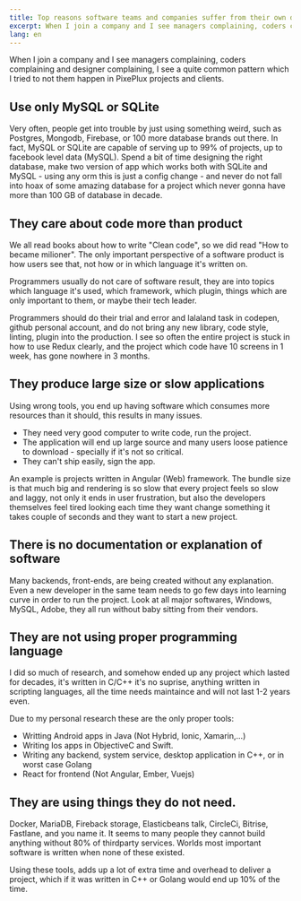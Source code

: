 ```yaml
---
title: Top reasons software teams and companies suffer from their own decisions
excerpt: When I join a company and I see managers complaining, coders complaining and designer complaining, I see a quite common pattern which I tried to not them happen in PixePlux projects and clients.
lang: en
---
```


When I join a company and I see managers complaining, coders complaining and designer complaining, I see a quite common
pattern which I tried to not them happen in PixePlux projects and clients.

## Use only MySQL or SQLite

Very often, people get into trouble by just using something weird, such as Postgres, Mongodb, Firebase, or 100 more
database brands out there. In fact, MySQL or SQLite are capable of serving up to 99% of projects, up to facebook level
data (MySQL). Spend a bit of time designing the right database, make two version of app which works both with
SQLite and MySQL - using any orm this is just a config change - and never do not fall into hoax of some amazing database
for a project which never gonna have more than 100 GB of database in decade.

## They care about code more than product

We all read books about how to write "Clean code", so we did read "How to became milioner". The only important perspective
of a software product is how users see that, not how or in which language it's written on.

Programmers usually do not care of software result, they are into topics which language it's used, which framework, which plugin,
things which are only important to them, or maybe their tech leader.

Programmers should do their trial and error and lalaland task in codepen, github personal account, and do not bring any new library,
code style, linting, plugin into the production. I see so often the entire project is stuck in how to use Redux clearly,
and the project which code have 10 screens in 1 week, has gone nowhere in 3 months.

## They produce large size or slow applications

Using wrong tools, you end up having software which consumes more resources than it should, this results in many issues.

- They need very good computer to write code, run the project.
- The application will end up large source and many users loose patience to download - specially if it's not so critical.
- They can't ship easily, sign the app.

An example is projects written in Angular (Web) framework. The bundle size is that much big and rendering is so slow
that every project feels so slow and laggy, not only it ends in user frustration, but also the developers themselves
feel tired looking each time they want change something it takes couple of seconds and they want to start a new project.

## There is no documentation or explanation of software

Many backends, front-ends, are being created without any explanation. Even a new developer in the same team needs to 
go few days into learning curve in order to run the project. Look at all major softwares, Windows, MySQL, Adobe, 
they all run without baby sitting from their vendors.

## They are not using proper programming language

I did so much of research, and somehow ended up any project which lasted for decades, it's written in C/C++
it's no suprise, anything written in scripting languages, all the time needs maintaince and will not last 1-2 years even.

Due to my personal research these are the only proper tools:

- Writting Android apps in Java (Not Hybrid, Ionic, Xamarin,...)
- Writing Ios apps in ObjectiveC and Swift.
- Writing any backend, system service, desktop application in C++, or in worst case Golang
- React for frontend (Not Angular, Ember, Vuejs)

## They are using things they do not need.

Docker, MariaDB, Fireback storage, Elasticbeans talk, CircleCi, Bitrise, Fastlane, and you name it. It seems to many
people they cannot build anything without 80% of thirdparty services. Worlds most important software is written
when none of these existed.

Using these tools, adds up a lot of extra time and overhead to deliver a project, which if it was written in C++ or Golang
would end up 10% of the time.

